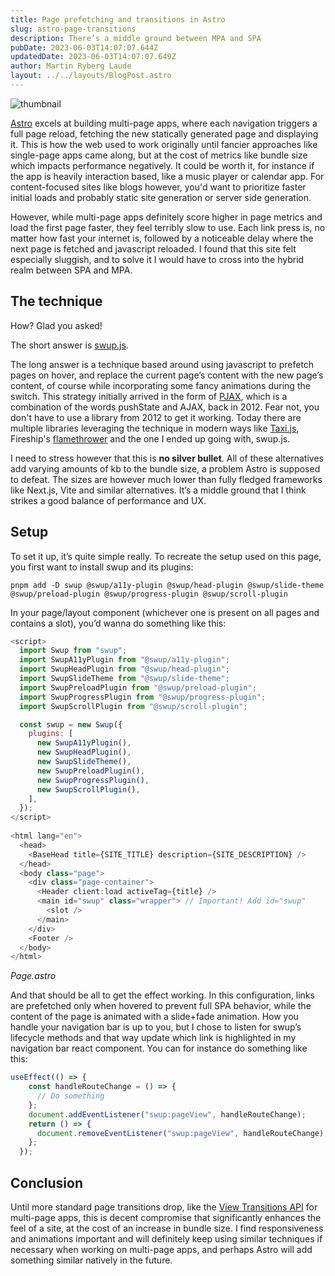 ```yaml
---
title: Page prefetching and transitions in Astro
slug: astro-page-transitions
description: There’s a middle ground between MPA and SPA
pubDate: 2023-06-03T14:07:07.644Z
updatedDate: 2023-06-03T14:07:07.649Z
author: Martin Ryberg Laude
layout: ../../layouts/BlogPost.astro
---
```

<img alt="thumbnail" src="/images/uploads/astro_prefetch.webp" class="fw"/>

[Astro](https://astro.build/) excels at building multi-page apps, where each navigation triggers a full page reload, fetching the new statically generated page and displaying it. This is how the web used to work originally until fancier approaches like single-page apps came along, but at the cost of metrics like bundle size which impacts performance negatively. It could be worth it, for instance if the app is heavily interaction based, like a music player or calendar app. For content-focused sites like blogs however, you'd want to prioritize faster initial loads and probably static site generation or server side generation.

However, while multi-page apps definitely score higher in page metrics and load the first page faster, they feel terribly slow to use. Each link press is, no matter how fast your internet is, followed by a noticeable delay where the next page is fetched and javascript reloaded. I found that this site felt especially sluggish, and to solve it I would have to cross into the hybrid realm between SPA and MPA.

## The technique

How? Glad you asked!

The short answer is [swup.js](https://swup.js.org).

The long answer is a technique based around using javascript to prefetch pages on hover, and replace the current page’s content with the new page’s content, of course while incorporating some fancy animations during the switch. This strategy initially arrived in the form of [PJAX](https://github.com/defunkt/jquery-pjax), which is a combination of the words pushState and AJAX, back in 2012. Fear not, you don't have to use a library from 2012 to get it working. Today there are multiple libraries leveraging the technique in modern ways like [Taxi.js](https://taxi.js.org/), Fireship's [flamethrower](https://github.com/fireship-io/flamethrower) and the one I ended up going with, swup.js.

I need to stress however that this is **no silver bullet**. All of these alternatives add varying amounts of kb to the bundle size, a problem Astro is supposed to defeat. The sizes are however much lower than fully fledged frameworks like Next.js, Vite and similar alternatives. It’s a middle ground that I think strikes a good balance of performance and UX.

## Setup

To set it up, it’s quite simple really. To recreate the setup used on this page, you first want to install swup and its plugins:

```shell
pnpm add -D swup @swup/a11y-plugin @swup/head-plugin @swup/slide-theme @swup/preload-plugin @swup/progress-plugin @swup/scroll-plugin
```

In your page/layout component (whichever one is present on all pages and contains a slot), you’d wanna do something like this:

```javascript
<script>
  import Swup from "swup";
  import SwupA11yPlugin from "@swup/a11y-plugin";
  import SwupHeadPlugin from "@swup/head-plugin";
  import SwupSlideTheme from "@swup/slide-theme";
  import SwupPreloadPlugin from "@swup/preload-plugin";
  import SwupProgressPlugin from "@swup/progress-plugin";
  import SwupScrollPlugin from "@swup/scroll-plugin";

  const swup = new Swup({
    plugins: [
      new SwupA11yPlugin(),
      new SwupHeadPlugin(),
      new SwupSlideTheme(),
      new SwupPreloadPlugin(),
      new SwupProgressPlugin(),
      new SwupScrollPlugin(),
    ],
  });
</script>
  
<html lang="en">
  <head>
    <BaseHead title={SITE_TITLE} description={SITE_DESCRIPTION} />
  </head>
  <body class="page">
    <div class="page-container">
      <Header client:load activeTag={title} />
      <main id="swup" class="wrapper"> // Important! Add id="swup"
        <slot />
      </main>
    </div>
    <Footer />
  </body>
</html>
```

*Page.astro*

And that should be all to get the effect working. In this configuration, links are prefetched only when hovered to prevent full SPA behavior, while the content of the page is animated with a slide+fade animation. How you handle your navigation bar is up to you, but I chose to listen for swup’s lifecycle methods and that way update which link is highlighted in my navigation bar react component. You can for instance do something like this:

```javascript
useEffect(() => {
    const handleRouteChange = () => {
      // Do something
    };
    document.addEventListener("swup:pageView", handleRouteChange);
    return () => {
      document.removeEventListener("swup:pageView", handleRouteChange);
    };
  });
```

## Conclusion

Until more standard page transitions drop, like the [View Transitions API](https://developer.chrome.com/docs/web-platform/view-transitions/) for multi-page apps, this is decent compromise that significantly enhances the feel of a site, at the cost of an increase in bundle size. I find responsiveness and animations important and will definitely keep using similar techniques if necessary when working on multi-page apps, and perhaps Astro will add something similar natively in the future.

